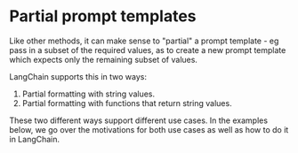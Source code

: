 # Partial prompt templates

Like other methods, it can make sense to "partial" a prompt template - eg pass in a subset of the required values, as to create a new prompt template which expects only the remaining subset of values.

LangChain supports this in two ways:
1. Partial formatting with string values.
2. Partial formatting with functions that return string values.

These two different ways support different use cases. In the examples below, we go over the motivations for both use cases as well as how to do it in LangChain.


<Example/>

